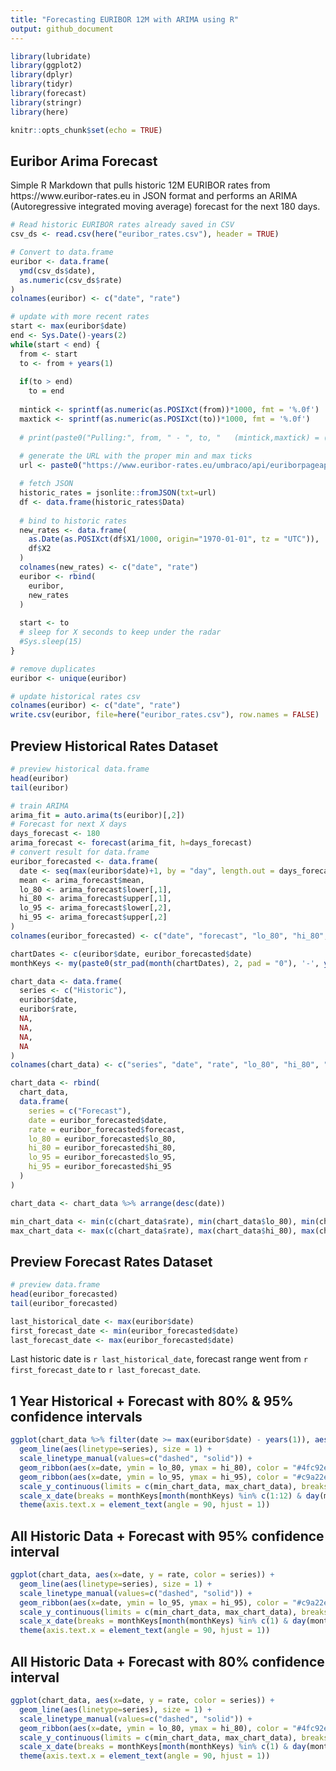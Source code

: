```yaml
---
title: "Forecasting EURIBOR 12M with ARIMA using R"
output: github_document
---
```


```r
library(lubridate)
library(ggplot2)
library(dplyr)
library(tidyr)
library(forecast)
library(stringr)
library(here)

knitr::opts_chunk$set(echo = TRUE)
```

## Euribor Arima Forecast

Simple R Markdown that pulls historic 12M EURIBOR rates from https://www.euribor-rates.eu in JSON format and performs an ARIMA (Autoregressive integrated moving average) forecast for the next 180 days.

```r

# Read historic EURIBOR rates already saved in CSV
csv_ds <- read.csv(here("euribor_rates.csv"), header = TRUE)

# Convert to data.frame
euribor <- data.frame(
  ymd(csv_ds$date),
  as.numeric(csv_ds$rate)
)
colnames(euribor) <- c("date", "rate")
```

```r
# update with more recent rates
start <- max(euribor$date)
end <- Sys.Date()-years(2)
while(start < end) {
  from <- start
  to <- from + years(1)
  
  if(to > end) 
    to = end
 
  mintick <- sprintf(as.numeric(as.POSIXct(from))*1000, fmt = '%.0f')
  maxtick <- sprintf(as.numeric(as.POSIXct(to))*1000, fmt = '%.0f')
  
  # print(paste0("Pulling:", from, " - ", to, "   (mintick,maxtick) = (",mintick,",",maxtick,")"))
  
  # generate the URL with the proper min and max ticks
  url <- paste0("https://www.euribor-rates.eu/umbraco/api/euriborpageapi/highchartsdata?minticks=",mintick,"&maxticks=",maxtick,"&series[0]=4")

  # fetch JSON
  historic_rates = jsonlite::fromJSON(txt=url)
  df <- data.frame(historic_rates$Data)
  
  # bind to historic rates
  new_rates <- data.frame(
    as.Date(as.POSIXct(df$X1/1000, origin="1970-01-01", tz = "UTC")),
    df$X2
  )
  colnames(new_rates) <- c("date", "rate")
  euribor <- rbind(
    euribor,
    new_rates
  )
  
  start <- to
  # sleep for X seconds to keep under the radar
  #Sys.sleep(15)
}
```

```r
# remove duplicates
euribor <- unique(euribor)

# update historical rates csv
colnames(euribor) <- c("date", "rate")
write.csv(euribor, file=here("euribor_rates.csv"), row.names = FALSE)

```

## Preview Historical Rates Dataset
```r
# preview historical data.frame
head(euribor)
tail(euribor)
```

```r
# train ARIMA
arima_fit = auto.arima(ts(euribor)[,2])
# Forecast for next X days
days_forecast <- 180
arima_forecast <- forecast(arima_fit, h=days_forecast)
# convert result for data.frame
euribor_forecasted <- data.frame(
  date <- seq(max(euribor$date)+1, by = "day", length.out = days_forecast),
  mean <- arima_forecast$mean,
  lo_80 <- arima_forecast$lower[,1],
  hi_80 <- arima_forecast$upper[,1],
  lo_95 <- arima_forecast$lower[,2],
  hi_95 <- arima_forecast$upper[,2]
)
colnames(euribor_forecasted) <- c("date", "forecast", "lo_80", "hi_80", "lo_95", "hi_95")

chartDates <- c(euribor$date, euribor_forecasted$date)
monthKeys <- my(paste0(str_pad(month(chartDates), 2, pad = "0"), '-', year(chartDates)))

chart_data <- data.frame(
  series <- c("Historic"),
  euribor$date,
  euribor$rate,
  NA,
  NA,
  NA,
  NA
)
colnames(chart_data) <- c("series", "date", "rate", "lo_80", "hi_80", "lo_95", "hi_95")

chart_data <- rbind(
  chart_data,
  data.frame(
    series = c("Forecast"),
    date = euribor_forecasted$date,
    rate = euribor_forecasted$forecast,
    lo_80 = euribor_forecasted$lo_80,
    hi_80 = euribor_forecasted$hi_80,
    lo_95 = euribor_forecasted$lo_95,
    hi_95 = euribor_forecasted$hi_95
  )
)

chart_data <- chart_data %>% arrange(desc(date))

min_chart_data <- min(c(chart_data$rate), min(chart_data$lo_80), min(chart_data$lo_95))
max_chart_data <- max(c(chart_data$rate), max(chart_data$hi_80), max(chart_data$hi_95))

```


## Preview Forecast Rates Dataset


```r
# preview data.frame
head(euribor_forecasted)
tail(euribor_forecasted)
```

```r
last_historical_date <- max(euribor$date)
first_forecast_date <- min(euribor_forecasted$date)
last_forecast_date <- max(euribor_forecasted$date)

```

Last historic date is `r last_historical_date`, forecast range went from `r first_forecast_date` to `r last_forecast_date`.

## 1 Year Historical + Forecast with 80% & 95% confidence intervals
```r
ggplot(chart_data %>% filter(date >= max(euribor$date) - years(1)), aes(x=date, y = rate, color = series)) + 
  geom_line(aes(linetype=series), size = 1) +
  scale_linetype_manual(values=c("dashed", "solid")) +
  geom_ribbon(aes(x=date, ymin = lo_80, ymax = hi_80), color = "#4fc92e", size = 1, alpha = 0.1, linetype="dashed") +
  geom_ribbon(aes(x=date, ymin = lo_95, ymax = hi_95), color = "#c9a22e", size = 1, alpha = 0.1, linetype="dashed") +
  scale_y_continuous(limits = c(min_chart_data, max_chart_data), breaks = seq(from = -1, to = 6, by = 0.20), name ="Euribor") +
  scale_x_date(breaks = monthKeys[month(monthKeys) %in% c(1:12) & day(monthKeys) == 1], name ="Date") +
  theme(axis.text.x = element_text(angle = 90, hjust = 1))
```

## All Historic Data + Forecast with 95% confidence interval
```r
ggplot(chart_data, aes(x=date, y = rate, color = series)) + 
  geom_line(aes(linetype=series), size = 1) +
  scale_linetype_manual(values=c("dashed", "solid")) +
  geom_ribbon(aes(x=date, ymin = lo_95, ymax = hi_95), color = "#c9a22e", size = 1, alpha = 0.1, linetype="dashed") +
  scale_y_continuous(limits = c(min_chart_data, max_chart_data), breaks = seq(from = -1, to = 6, by = 0.20), name ="Euribor") +
  scale_x_date(breaks = monthKeys[month(monthKeys) %in% c(1) & day(monthKeys) == 1], name ="Date") +
  theme(axis.text.x = element_text(angle = 90, hjust = 1))
```

## All Historic Data + Forecast with 80% confidence interval
```r
ggplot(chart_data, aes(x=date, y = rate, color = series)) + 
  geom_line(aes(linetype=series), size = 1) +
  scale_linetype_manual(values=c("dashed", "solid")) +
  geom_ribbon(aes(x=date, ymin = lo_80, ymax = hi_80), color = "#4fc92e", size = 1, alpha = 0.1, linetype="dashed") +
  scale_y_continuous(limits = c(min_chart_data, max_chart_data), breaks = seq(from = -1, to = 6, by = 0.20), name ="Euribor") +
  scale_x_date(breaks = monthKeys[month(monthKeys) %in% c(1) & day(monthKeys) == 1], name ="Date") +
  theme(axis.text.x = element_text(angle = 90, hjust = 1))
```

